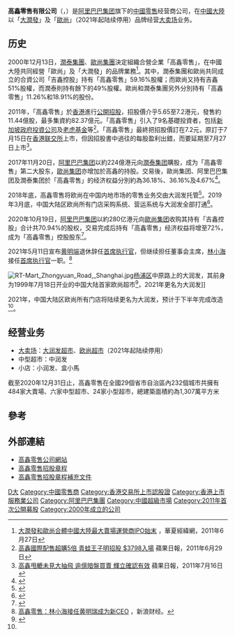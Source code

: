 {{Infobox company
| name = 高鑫零售
| name_en = Sun Art Retail Group Limited
| company_logo = Sun art retail.png
| native_name = 高鑫零售有限公司
| type = 上市公司
| traded_as = {{hkex|6808}}
| foundation =1998年
| location = {{CHNMLD}}[[上海市|上海市]][[靜安區|靜安區]]江場二路19號
| area_served ={{CHNMLD}}
| locations =
| key_people = [[黄明端|黄明端]]（董事会主席）<br>[[林小海|林小海]]（首席执行官）
| products = 量販店<br>超級市場
| services = 銷售服務
| revenue = 954.86亿元人民币(约148亿美元)(2020年)
| operating_income = 
| net_income =净利润28.72亿元人民币(2020年)
| assets = 
| equity = 
| num_employees = 
|subsid         = 
| major_shareholder = [[阿里巴巴集团|阿里巴巴集团]]78.70%
}}

'''高鑫零售有限公司'''（{{Lang-en|Sun Art Retail Group Limited}}，{{hkex|6808}}）是[[阿里巴巴集团|阿里巴巴集团]]旗下的[[中國|中國]][[零售|零售]]经营商公司，在[[中國大陸|中國大陸]]以「[[大潤發|大潤發]]」及「[[歐尚|歐尚]]」（2021年起陆续停用）品牌经营[[大賣場|大卖场]]业务。

== 历史 ==
2000年12月13日，[[潤泰集團|潤泰集團]]、[[歐尚集團|歐尚集團]]決定組織合營企業「高鑫零售」，在中國大陸共同經營「歐尚」及「大潤發」的品牌業務<ref>[http://big5.huaxia.com/tslj/flsj/ls/2011/06/2469319.html 大潤發和歐尚合體中國大陸最大賣場運營商IPO始末] {{Wayback|url=http://big5.huaxia.com/tslj/flsj/ls/2011/06/2469319.html |date=20120214121553 }} ，華夏經緯網，2011年6月27日</ref>。其中，潤泰集團和歐尚共同成立的合資公司「吉鑫控股」持有「高鑫零售」59.16%股權；而歐尚又持有吉鑫51%股權，而潤泰則持有餘下的49%股權。歐尚和潤泰集團另外分別持有「高鑫零售」11.26%和18.91%的股份。

2011年，「高鑫零售」於[[香港|香港]]進行[[公開招股|公開招股]]，招股價介乎5.65至7.2港元，發售約11.44億股，最多集資約82.37億元。「高鑫零售」引入了9名基礎投資者，包括[[新加坡政府投資公司|新加坡政府投資公司]]及[[老虎基金|老虎基金]]等<ref>[http://hk.apple.nextmedia.com/template/apple/art_main.php?iss_id=20110629&sec_id=15307&subsec=15320&art_id=15385382 高鑫國際配售超購5倍 青蛙王子明招股 $3798入場] 蘋果日報，2011年6月29日</ref>。「高鑫零售」最終把招股價訂在7.2元，原訂于7月15日在[[香港联交所|香港联交所]]上市，但因招股書中過往的每股盈利出錯，而要延期至7月27日上市<ref>[http://hk.apple.nextmedia.com/template/apple/art_main.php?iss_id=20110716&sec_id=15307&subsec=15320&art_id=15436260 高鑫甩轆未見大抽飛 逾億暗盤買賣 輝立確認有效] 蘋果日報，2011年7月16日</ref>。

2017年11月20日，[[阿里巴巴集团|阿里巴巴集团]]以約224億港元向[[潤泰集團|潤泰集团]]購股，成为「高鑫零售」第二大股东，[[歐尚集團|歐尚集团]]亦增加於高鑫的持股。交易後，歐尚集团、阿里巴巴集团及潤泰集团於「高鑫零售」的经济权益分別約為36.18%、36.16%及4.67%<ref>{{Cite web|title=阿里巴巴豪砸867億 買中國大潤發36.16％股權 - 自由財經|url=https://ec.ltn.com.tw/article/breakingnews/2258774|accessdate=2021-03-06|date=2017-11-20|last=自由時報電子報|work=自由時報電子報|archive-date=2020-11-05|archive-url=https://web.archive.org/web/20201105041953/https://ec.ltn.com.tw/article/breakingnews/2258774|dead-url=no}}</ref>。

2018年底，高鑫零售将欧尚在中国内地市场的零售业务交由大润发托管<ref name="jmxw">{{cite news |title=中国内地将再无欧尚超市 门店全部更名为大润发 |url=https://finance.sina.com.cn/chanjing/gsnews/2021-06-25/doc-ikqcfnca3129017.shtml |accessdate=2021-06-29 |work=界面新闻 |date=2021-06-25 |archive-date=2021-06-29 |archive-url=https://web.archive.org/web/20210629141149/https://finance.sina.com.cn/chanjing/gsnews/2021-06-25/doc-ikqcfnca3129017.shtml |dead-url=no }}</ref>。2019年3月底，中国大陆区欧尚所有门店采购系统、营运系统与大润发全部打通<ref name=change>{{cite news |title=“欧尚”更名“大润发” 扬州超市未来有何变化？ |url=http://jsnews.jschina.com.cn/yz/a/202106/t20210602_2792633.shtml |accessdate=2021-06-29 |work=扬州日报-扬州网 |date=2021-06-02 |archive-date=2021-06-29 |archive-url=https://web.archive.org/web/20210629142653/http://jsnews.jschina.com.cn/yz/a/202106/t20210602_2792633.shtml |dead-url=no }}</ref>。

2020年10月19日，[[阿里巴巴集团|阿里巴巴集团]]以約280亿港元向[[歐尚集團|歐尚集团]]收购其持有「吉鑫控股」合计共70.94%的股权，交易完成后持有「高鑫零售」经济权益将增至72%，成为「高鑫零售」控股股东<ref>{{Cite news|title=阿里巴巴280亿港元增持高鑫零售至控股 融合线上线下资源推进新零售战略（更新版）|url=https://www.reuters.com/article/alibaba-taobao-china-1019-mon-idCNKBS27401V|newspaper=Reuters|date=2020-10-19|accessdate=2021-03-06|language=en|first=Reuters|last=Staff|archive-date=2020-10-23|archive-url=https://web.archive.org/web/20201023072912/https://www.reuters.com/article/alibaba-taobao-china-1019-mon-idCNKBS27401V|dead-url=no}}</ref>。

2021年5月11日宣布[[黄明端|黄明端]]退休辞任[[首席执行官|首席执行官]]，但继续担任董事会主席，[[林小海|林小海]]接任[[首席执行官|首席执行官]]一职。<ref>[http://finance.sina.com.cn/roll/2021-05-11/doc-ikmxzfmm1722937.shtml 高鑫零售：林小海接任黄明瑞成为新CEO] {{Wayback|url=http://finance.sina.com.cn/roll/2021-05-11/doc-ikmxzfmm1722937.shtml |date=20210515025950 }}，新浪财经。</ref>

[[File:RT-Mart_Zhongyuan_Road,_Shanghai.jpg|thumb]][[杨浦区|杨浦区]]中原路上的大润发，其前身为1999年7月18日开业的中国大陆首家欧尚超市<ref>{{cite news |title=欧尚在中国 |url=http://finance.sina.com.cn/roll/20041025/09041103933.shtml |accessdate=2021-08-22 |work=新浪财经 |date=2004-10-25 |archive-date=2021-08-22 |archive-url=https://web.archive.org/web/20210822152258/http://finance.sina.com.cn/roll/20041025/09041103933.shtml |dead-url=no }}</ref>，2021年更名为大润发]]

2021年，中国大陆区欧尚所有门店将陆续更名为大润发，预计于下半年完成改造<ref name=change/>。

== 经营业务 ==

* [[大賣場|大卖场]]：[[大润发超市|大润发超市]]、[[欧尚超市|欧尚超市]]（2021年起陆续停用）
* 中型超市：中润发
* 小店：小润发、盒小馬
截至2020年12月31日止，高鑫零售在全國29個省市自治區內232個城市共擁有484家大賣場、六家中型超市、24家小型超市，總建築面積約為1,307萬平方米

==參考==
{{reflist}}

==外部連結==
*[http://www.sunartretail.com/ 高鑫零售公司網站] {{Wayback|url=http://www.sunartretail.com/ |date=20110818091518 }}
*[http://www.hkexnews.hk/listedco/listconews/sehk/20110704/LTN20110704010_C.pdf 高鑫零售招股章程] {{Wayback|url=http://www.hkexnews.hk/listedco/listconews/sehk/20110704/LTN20110704010_C.pdf |date=20110812063101 }}
*[http://www.hkexnews.hk/listedco/listconews/sehk/20110718/LTN20110718006_C.pdf 高鑫零售招股章程補充文件] {{Wayback|url=http://www.hkexnews.hk/listedco/listconews/sehk/20110718/LTN20110718006_C.pdf |date=20110815165223 }}

{{阿里巴巴集团}}
[[Category:跨國公司|D大]]
[[Category:中國零售商|Category:中國零售商]]
[[Category:香港交易所上市認股證|Category:香港交易所上市認股證]]
[[Category:香港上市服務業公司|Category:香港上市服務業公司]]
[[Category:阿里巴巴集團|Category:阿里巴巴集團]]
[[Category:中國超級市場|Category:中國超級市場]]
[[Category:2011年首次公開募股|Category:2011年首次公開募股]]
[[Category:2000年成立的公司|Category:2000年成立的公司]]